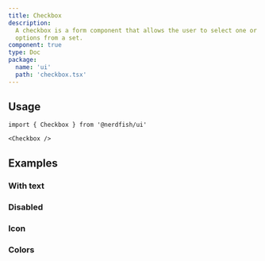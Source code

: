 ```yaml
---
title: Checkbox
description:
  A checkbox is a form component that allows the user to select one or more
  options from a set.
component: true
type: Doc
package:
  name: 'ui'
  path: 'checkbox.tsx'
---
```


<ComponentExample src="/src/examples/checkbox/demo.tsx">
	<CheckboxDemo />
</ComponentExample>

## Usage

```tsx
import { Checkbox } from '@nerdfish/ui'
```

```tsx
<Checkbox />
```

## Examples

### With text

<ComponentExample src="/src/examples/checkbox/with-text.tsx">
	<CheckboxWithText />
</ComponentExample>

### Disabled

<ComponentExample src="/src/examples/checkbox/disabled.tsx">
	<CheckboxDisabled />
</ComponentExample>

### Icon

<ComponentExample src="/src/examples/checkbox/icon.tsx">
	<CheckboxIcon />
</ComponentExample>

### Colors

<ComponentExample src="/src/examples/checkbox/colors.tsx">
	<CheckboxColors />
</ComponentExample>
